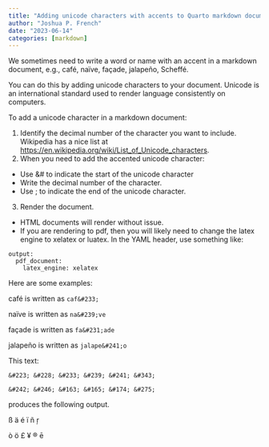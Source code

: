 ```yaml
---
title: "Adding unicode characters with accents to Quarto markdown documents"
author: "Joshua P. French"
date: "2023-06-14"
categories: [markdown]
---
```


We sometimes need to write a word or name with an accent in a markdown document, e.g., caf&#233;, na&#239;ve, fa&#231;ade, jalape&#241;o, Scheff&#233;.

You can do this by adding unicode characters to your document. Unicode is an international standard used to render language consistently on computers.

To add a unicode character in a markdown document:

1. Identify the decimal number of the character you want to include. Wikipedia has a nice list at [https://en.wikipedia.org/wiki/List_of_Unicode_characters](https://en.wikipedia.org/wiki/List_of_Unicode_characters).
2. When you need to add the accented unicode character:
  - Use &# to indicate the start of the unicode character
  - Write the decimal number of the character.
  - Use ; to indicate the end of the unicode character.
3. Render the document.
  - HTML documents will render without issue.
  - If you are rendering to pdf, then you will likely need to
  change the latex engine to xelatex or luatex. In the YAML header, use something like:

```
output:
  pdf_document: 
    latex_engine: xelatex
```

Here are some examples:

caf&#233; is written as `caf&#233;`

na&#239;ve is written as `na&#239;ve`

fa&#231;ade is written as `fa&#231;ade`

jalape&#241;o is written as `jalape&#241;o`

This text:

```
&#223; &#228; &#233; &#239; &#241; &#343;

&#242; &#246; &#163; &#165; &#174; &#275;
```

produces the following output.


&#223; &#228; &#233; &#239; &#241; &#343;

&#242; &#246; &#163; &#165; &#174; &#275;